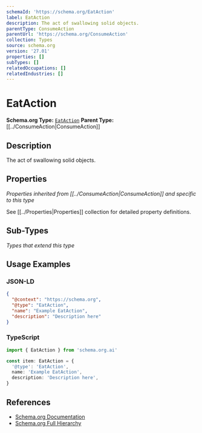 ```yaml
---
schemaId: 'https://schema.org/EatAction'
label: EatAction
description: The act of swallowing solid objects.
parentType: ConsumeAction
parentUrl: 'https://schema.org/ConsumeAction'
collection: Types
source: schema.org
version: '27.01'
properties: []
subTypes: []
relatedOccupations: []
relatedIndustries: []
---
```

# EatAction

**Schema.org Type:** [`EatAction`](https://schema.org/EatAction)
**Parent Type:** [[../ConsumeAction|ConsumeAction]]

## Description

The act of swallowing solid objects.

## Properties

*Properties inherited from [[../ConsumeAction|ConsumeAction]] and specific to this type*

See [[../Properties|Properties]] collection for detailed property definitions.

## Sub-Types

*Types that extend this type*

## Usage Examples

### JSON-LD

```json
{
  "@context": "https://schema.org",
  "@type": "EatAction",
  "name": "Example EatAction",
  "description": "Description here"
}
```

### TypeScript

```typescript
import { EatAction } from 'schema.org.ai'

const item: EatAction = {
  '@type': 'EatAction',
  name: 'Example EatAction',
  description: 'Description here',
}
```

## References

- [Schema.org Documentation](https://schema.org/EatAction)
- [Schema.org Full Hierarchy](https://schema.org/docs/full.html)
